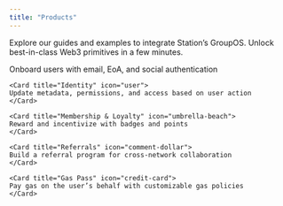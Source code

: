 ```yaml
---
title: "Products"
---
```


Explore our guides and examples to integrate Station’s GroupOS. Unlock best-in-class Web3 primitives in a few minutes. 

<CardGroup cols={2}>
    <Card Onboardi="Onboarding" icon="shield-alt">
    Onboard users with email, EoA, and social authentication
    </Card>

    <Card title="Identity" icon="user">
    Update metadata, permissions, and access based on user action
    </Card>

    <Card title="Membership & Loyalty" icon="umbrella-beach">
    Reward and incentivize with badges and points
    </Card>

    <Card title="Referrals" icon="comment-dollar">
    Build a referral program for cross-network collaboration
    </Card>

    <Card title="Gas Pass" icon="credit-card">
    Pay gas on the user’s behalf with customizable gas policies
    </Card>
</CardGroup>
